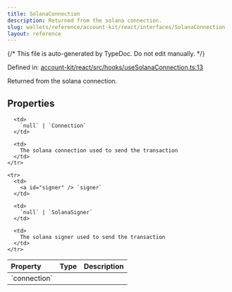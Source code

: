 ```yaml
---
title: SolanaConnection
description: Returned from the solana connection.
slug: wallets/reference/account-kit/react/interfaces/SolanaConnection
layout: reference
---
```


{/* This file is auto-generated by TypeDoc. Do not edit manually. */}

Defined in: [account-kit/react/src/hooks/useSolanaConnection.ts:13](https://github.com/alchemyplatform/aa-sdk/blob/c1a84188d03473acac2fdb49fb7cd7fdba73169b/account-kit/react/src/hooks/useSolanaConnection.ts#L13)

Returned from the solana connection.

## Properties

<table>
  <thead>
    <tr>
      <th align="left">Property</th>
      <th align="left">Type</th>
      <th align="left">Description</th>
    </tr>
  </thead>

  <tbody>
    <tr>
      <td>
        <a id="connection" /> `connection`
      </td>

      <td>
        `null` | `Connection`
      </td>

      <td>
        The solana connection used to send the transaction
      </td>
    </tr>

    <tr>
      <td>
        <a id="signer" /> `signer`
      </td>

      <td>
        `null` | `SolanaSigner`
      </td>

      <td>
        The solana signer used to send the transaction
      </td>
    </tr>

  </tbody>
</table>

